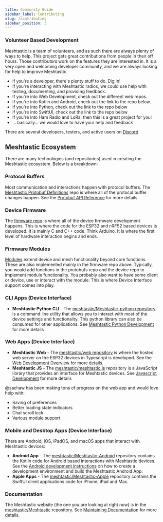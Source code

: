 ```yaml
---
title: Community Guide
sidebar_label: Contributing
slug: /contributing
sidebar_position: 3
---
```

### Volunteer Based Development

Meshtastic is a team of volunteers, and as such there are always plenty of ways to help. This project gets great contributions from people in their off hours. Those contributors work on the features they are interested in. It is a very open and welcoming developer community, and we are always looking for help to improve Meshtastic.

- If you're a developer, there's plenty stuff to do. Dig in!
- If you're interacting with Meshtastic radios, we could use help with testing, documenting, and providing feedback.
- If you're into Web Development, check out the different web repos.
- If you're into Kotlin and Android, check out the link to the repo below.
- If you're into Python, check out the link to the repo below
- If you're into SwiftUI, check out the link to the repo below
- If you're into Ham Radio and LoRa, then this is a great project for you!
- ... basically... we would love to have your help and feedback

There are several developers, testers, and active users on [Discord](https://discord.gg/ktMAKGBnBs).

## Meshtastic Ecosystem

There are many technologies (and repositories) used in creating the Meshtastic ecosystem. Below is a breakdown:

### Protocol Buffers

Most communication and interactions happen with protocol buffers. The [Meshtastic Protobuf Definitions](https://github.com/meshtastic/protobufs) repo is where all of the protocol buffer changes happen. See the [Protobuf API Reference](https://buf.build/meshtastic/protobufs/) for more details.

### Device Firmware

The [firmware repo](https://github.com/meshtastic/firmware) is where all of the device firmware development happens. This is where the code for the ESP32 and nRF52 based devices is developed. It is mainly C and C++ code. Think Arduino. It is where the first level of hardware interaction begins and ends.

### Firmware Modules

[Modules](/docs/configuration/moduleconfig) extend device and mesh functionality beyond core functions.  These are also implemented mainly in the firmware repo above. Typically, you would add functions in the protobufs repo and the device repo to implement module functionality. You probably also want to have some client or device, use or interact with the module. This is where Device Interface support comes into play.

### CLI Apps (Device Interface)

- **Meshtastic Python CLI** - The [meshtastic/Meshtastic-python repository](https://github.com/meshtastic/Meshtastic-python) is a command line utility that allows you to interact with most of the device settings and functionality. This python library can also be consumed for other applications.  See [Meshtastic Python Development](/docs/development/python/) for more details

### Web Apps (Device Interface)

- **Meshtastic Web** - The [meshtastic/web repository](https://github.com/meshtastic/web) is where the hosted web server on the ESP32 devices in Typescript is developed. See the [Web Development Overview](/docs/development/web/) for more details.
- **Meshtastic JS** - The [meshtastic/meshtastic.js](https://github.com/meshtastic/meshtastic.js) repository is a JavaScript library that provides an interface for Meshtastic devices. See [Javascript Development](/docs/development/js) for more details

@sachaw has been making tons of progress on the web app and would love help with:

- Saving of preferences
- Better loading state indicators
- Chat scroll lock
- Various module support

### Mobile and Desktop Apps (Device Interface)

There are Android, iOS, iPadOS, and macOS apps that interact with Meshtastic devices:

- **Android App** - The [meshtastic/Meshtastic-Android](https://github.com/meshtastic/Meshtastic-Android) repository contains the Kotlin code for Android based interactions with Meshtastic devices. See the [Android development instructions](/docs/development/android) on how to create a development environment and build the Meshtastic Android App.
- **Apple Apps** - The [meshtastic/Meshtastic-Apple](https://github.com/meshtastic/Meshtastic-Apple) repository contains the SwiftUI client applications code for iPhone, iPad and Mac.

### Documentation

The Meshtastic website (the one you are looking at right now) is in the [meshtastic/Meshtastic](https://github.com/meshtastic/meshtastic) repository.  See [Maintaining Documentation](docs/development/docs) for more details.
